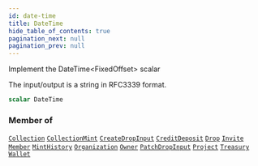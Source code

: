 ```yaml
---
id: date-time
title: DateTime
hide_table_of_contents: true
pagination_next: null
pagination_prev: null
---
```








Implement the DateTime&#x003C;FixedOffset&#x003E; scalar

The input/output is a string in RFC3339 format.

```graphql
scalar DateTime
```




### Member of

[`Collection`](/api/objects/collection)  <Badge class="secondary" text="object"/><Bullet />[`CollectionMint`](/api/objects/collection-mint)  <Badge class="secondary" text="object"/><Bullet />[`CreateDropInput`](/api/inputs/create-drop-input)  <Badge class="secondary" text="input"/><Bullet />[`CreditDeposit`](/api/objects/credit-deposit)  <Badge class="secondary" text="object"/><Bullet />[`Drop`](/api/objects/drop)  <Badge class="secondary" text="object"/><Bullet />[`Invite`](/api/objects/invite)  <Badge class="secondary" text="object"/><Bullet />[`Member`](/api/objects/member)  <Badge class="secondary" text="object"/><Bullet />[`MintHistory`](/api/objects/mint-history)  <Badge class="secondary" text="object"/><Bullet />[`Organization`](/api/objects/organization)  <Badge class="secondary" text="object"/><Bullet />[`Owner`](/api/objects/owner)  <Badge class="secondary" text="object"/><Bullet />[`PatchDropInput`](/api/inputs/patch-drop-input)  <Badge class="secondary" text="input"/><Bullet />[`Project`](/api/objects/project)  <Badge class="secondary" text="object"/><Bullet />[`Treasury`](/api/objects/treasury)  <Badge class="secondary" text="object"/><Bullet />[`Wallet`](/api/objects/wallet)  <Badge class="secondary" text="object"/>



